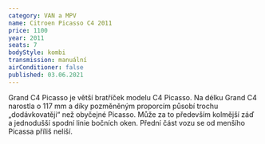 ```yaml
---
category: VAN a MPV
name: Citroen Picasso C4 2011
price: 1100
year: 2011
seats: 7
bodyStyle: kombi
transmission: manuální
airConditioner: false
published: 03.06.2021
---
```

Grand C4 Picasso je větší bratříček modelu C4 Picasso. Na délku Grand C4 narostla o 117 mm a díky pozměněným proporcím působí trochu „dodávkovatěji“ než obyčejné Picasso. Může za to především kolmější záď a jednodušší spodní linie bočních oken. Přední část vozu se od menšího Picassa příliš neliší.